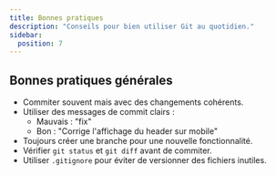 ```yaml
---
title: Bonnes pratiques
description: "Conseils pour bien utiliser Git au quotidien."
sidebar:
  position: 7
---
```


## Bonnes pratiques générales

- Commiter souvent mais avec des changements cohérents.  
- Utiliser des messages de commit clairs :  
  - Mauvais : "fix"  
  - Bon : "Corrige l'affichage du header sur mobile"  
- Toujours créer une branche pour une nouvelle fonctionnalité.  
- Vérifier `git status` et `git diff` avant de commiter.  
- Utiliser `.gitignore` pour éviter de versionner des fichiers inutiles.  
